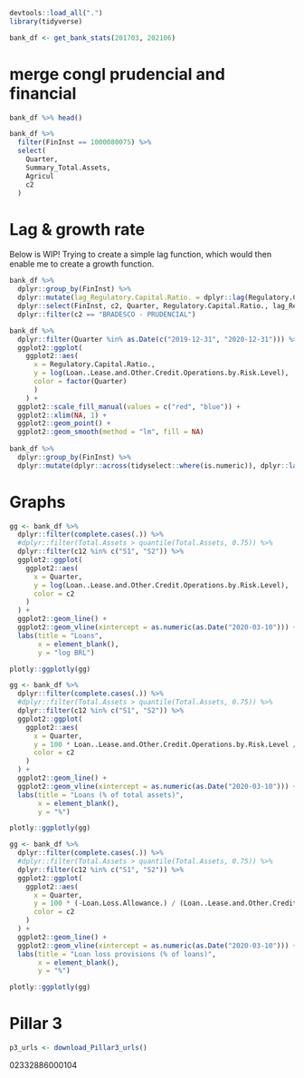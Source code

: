 ```r
devtools::load_all(".")
library(tidyverse)
```

```r
bank_df <- get_bank_stats(201703, 202106)
```

# merge congl prudencial and financial

```r
bank_df %>% head()
```

```r
bank_df %>% 
  filter(FinInst == 1000080075) %>% 
  select(
    Quarter,
    Summary_Total.Assets,
    Agricul
    c2
  )
```

# Lag & growth rate

Below is WIP! Trying to create a simple lag function, which would then enable me to create a growth function.

```r
bank_df %>% 
  dplyr::group_by(FinInst) %>% 
  dplyr::mutate(lag_Regulatory.Capital.Ratio. = dplyr::lag(Regulatory.Capital.Ratio., order_by = Quarter)) %>% 
  dplyr::select(FinInst, c2, Quarter, Regulatory.Capital.Ratio., lag_Regulatory.Capital.Ratio.) %>% 
  dplyr::filter(c2 == "BRADESCO - PRUDENCIAL")

bank_df %>% 
  dplyr::filter(Quarter %in% as.Date(c("2019-12-31", "2020-12-31"))) %>% 
  ggplot2::ggplot(
    ggplot2::aes(
      x = Regulatory.Capital.Ratio.,
      y = log(Loan..Lease.and.Other.Credit.Operations.by.Risk.Level),
      color = factor(Quarter)
      )
    ) + 
  ggplot2::scale_fill_manual(values = c("red", "blue")) +
  ggplot2::xlim(NA, 1) +
  ggplot2::geom_point() +
  ggplot2::geom_smooth(method = "lm", fill = NA)
 
bank_df %>% 
  dplyr::group_by(FinInst) %>% 
  dplyr::mutate(dplyr::across(tidyselect::where(is.numeric)), dplyr::lag(order_by = Quarter))

```

# Graphs

```r
gg <- bank_df %>% 
  dplyr::filter(complete.cases(.)) %>% 
  #dplyr::filter(Total.Assets > quantile(Total.Assets, 0.75)) %>% 
  dplyr::filter(c12 %in% c("S1", "S2")) %>% 
  ggplot2::ggplot(
    ggplot2::aes(
      x = Quarter,
      y = log(Loan..Lease.and.Other.Credit.Operations.by.Risk.Level),
      color = c2
    )
  ) +
  ggplot2::geom_line() +
  ggplot2::geom_vline(xintercept = as.numeric(as.Date("2020-03-10"))) +
  labs(title = "Loans",
       x = element_blank(),
       y = "log BRL")

plotly::ggplotly(gg)
```

```r
gg <- bank_df %>% 
  dplyr::filter(complete.cases(.)) %>% 
  #dplyr::filter(Total.Assets > quantile(Total.Assets, 0.75)) %>% 
  dplyr::filter(c12 %in% c("S1", "S2")) %>% 
  ggplot2::ggplot(
    ggplot2::aes(
      x = Quarter,
      y = 100 * Loan..Lease.and.Other.Credit.Operations.by.Risk.Level / Total.Assets,
      color = c2
    )
  ) +
  ggplot2::geom_line() +
  ggplot2::geom_vline(xintercept = as.numeric(as.Date("2020-03-10"))) +
  labs(title = "Loans (% of total assets)",
       x = element_blank(),
       y = "%")

plotly::ggplotly(gg)
```

```r
gg <- bank_df %>% 
  dplyr::filter(complete.cases(.)) %>% 
  #dplyr::filter(Total.Assets > quantile(Total.Assets, 0.75)) %>% 
  dplyr::filter(c12 %in% c("S1", "S2")) %>% 
  ggplot2::ggplot(
    ggplot2::aes(
      x = Quarter,
      y = 100 * (-Loan.Loss.Allowance.) / (Loan..Lease.and.Other.Credit.Operations.by.Risk.Level),
      color = c2
    )
  ) +
  ggplot2::geom_line() +
  ggplot2::geom_vline(xintercept = as.numeric(as.Date("2020-03-10"))) +
  labs(title = "Loan loss provisions (% of loans)",
       x = element_blank(),
       y = "%")

plotly::ggplotly(gg)
```

# Pillar 3

```r
p3_urls <- download_Pillar3_urls()

```

02332886000104
